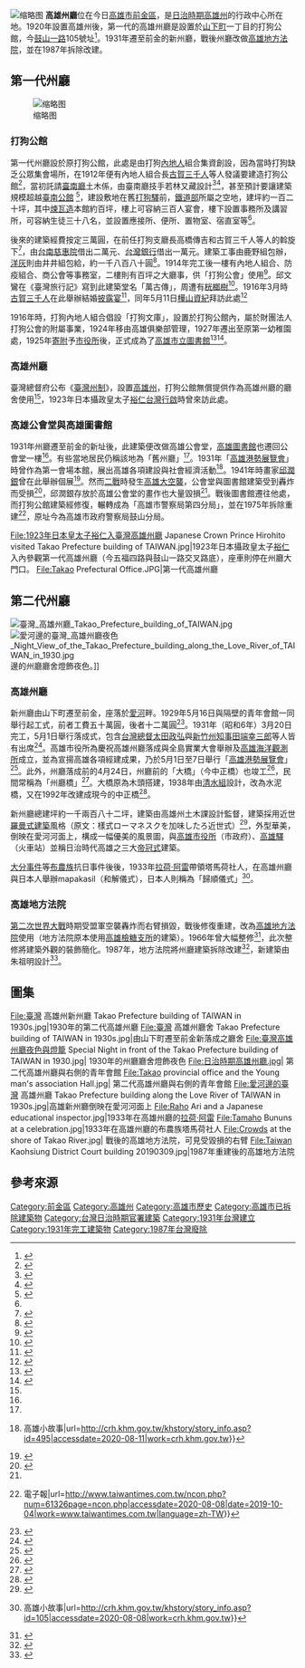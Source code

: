 [[File:Takao_provincial_office.jpg|缩略图]]
'''高雄州廳'''位在今日[[高雄市|高雄市]][[前金區|前金區]]，是[[台灣日治時期|日治時期]][[高雄州|高雄州]]的行政中心所在地。1920年設置高雄州後，第一代的高雄州廳是設置於[[山下町_(高雄市)|山下町]]一丁目的打狗公館，今[[鼓山路|鼓山一路]]105號址<ref name=":1">{{Cite web|title=舊州廳|url=http://163.32.48.2/teaches/love_river/antiquity/anti_b/b17.htm|accessdate=2020-08-08|work=163.32.48.2|archive-date=2022-03-31|archive-url=https://web.archive.org/web/20220331130134/http://163.32.48.2/teaches/love_river/antiquity/anti_b/b17.htm|dead-url=no}}</ref>。1931年遷至前金的新州廳，戰後州廳改做[[高雄地方法院|高雄地方法院]]，並在1987年拆除改建。

== 第一代州廳 ==
[[File:高雄公會堂_(打狗公館).jpg|缩略图]]

=== 打狗公館 ===
第一代州廳設於原打狗公館，此處是由打狗[[內地_(大日本帝國)|內地人]]組合集資創設，因為當時打狗缺乏公眾集會場所，在1912年便有內地人組合長[[古賀三千人|古賀三千人]]等人發議要建造打狗公館<ref>{{Cite news|url=|title=打狗公館計畫|author=|date=1912-03-14|work=臺灣日日新報|publisher=臺灣日日新報社|accessdate=|language=|format=}}</ref>，當初託請[[臺南廳|臺南廳]]土木係，由臺南廳技手若林又藏設計<ref name=":0">{{Cite news|url=|title=南部通信　計築打狗公館|author=|date=1912-04-08|work=臺灣日日新報|publisher=臺灣日日新報社|accessdate=|language=|format=}}</ref><ref>{{Cite web|title=臺灣總督府職員錄系統|url=http://who.ith.sinica.edu.tw/s2g.action|accessdate=2020-08-08|work=who.ith.sinica.edu.tw|archive-date=2020-01-29|archive-url=https://web.archive.org/web/20200129082345/http://who.ith.sinica.edu.tw/s2g.action|dead-url=yes}}</ref>，甚至預計要讓建築規模超越[[原臺南公會堂|臺南公館]] <ref>{{Cite news|url=|title=籌建打狗公館|author=|date=1913-03-19|work=臺灣日日新報|publisher=臺灣日日新報社|accessdate=|language=|format=}}</ref>，建設敷地在舊[[高雄港車站|打狗驛]]前，[[臺灣總督府交通局鐵道部|鐵道部]]所屬之空地，建坪約一百二十坪，其中[[砌体结构|煉瓦造]]本館約百坪，樓上可容納三百人宴會，樓下設置事務所及講習所，可容納生徒三十八名，並設置應接所、便所、置物室、宿直室等<ref name=":0" />。

後來的建築經費按定三萬圓，在前任打狗支廳長高橋傳吉和古賀三千人等人的斡旋下<ref>{{Cite news|url=|title=打狗公館新築|author=|date=1914-05-05|work=臺灣日日新報|publisher=臺灣日日新報社|accessdate=|language=|format=}}</ref>，由[[臺南慈惠院|台南慈惠院]]借出二萬元、[[臺灣銀行|台灣銀行]]借出一萬元。建築工事由鹿野組包辦，[[水泥|洋灰]]則由井井組包給，約一千八百八十圓<ref>{{Cite news|url=|title=新築打狗公館|author=|date=1914-05-24|work=臺灣日日新報|publisher=臺灣日日新報社|accessdate=|language=|format=}}</ref>。1914年完工後一樓有內地人組合、防疫組合、商公會等事務室，二樓則有百坪之大廳事，供「打狗公會」使用<ref>{{Cite news|url=|title=打狗公館落成|author=|date=1914-12-11|work=臺灣日日新報|publisher=臺灣日日新報社|accessdate=|language=|format=}}</ref>。邱文鸞在《臺灣旅行記》寫到此建築堂名「萬古傳」，周遭有[[桄榔|桄榔樹]]<ref>{{Cite web|title=台灣旅行記 : 台灣旅行記 - 中國哲學書電子化計劃|url=https://ctext.org/wiki.pl?if=gb&chapter=541255|accessdate=2020-08-08|work=ctext.org|archive-date=2020-08-14|archive-url=https://web.archive.org/web/20200814165144/https://ctext.org/wiki.pl?if=gb|dead-url=no}}</ref>。1916年3月時[[古賀三千人|古賀三千人]]在此舉辦結婚[[婚宴|披露宴]]<ref>{{Cite news|url=|title=古賀氏結婚披露|author=|date=1916-03-07|work=臺灣日日新報|publisher=臺灣日日新報社|accessdate=|language=|format=}}</ref>，同年5月11日[[樺山資紀|樺山資紀]]拜訪此處<ref>{{Cite news|url=|title=樺山伯及南部|author=|date=1916-05-13|work=臺灣日日新報|publisher=臺灣日日新報社|accessdate=|language=|format=}}</ref>

1916年時，打狗內地人組合倡設「打狗文庫」，設置於打狗公館內，屬於財團法人打狗公會的附屬事業，1924年移由高雄俱樂部管理，1927年遷出至原第一幼稚園處，1925年[[捐贈|寄附]]予[[高雄市立歷史博物館|市役所]]後，正式成為了[[高雄市立圖書館|高雄市立圖書館]]<ref name=":3">{{Cite web|title=[時光]一張老照片看高雄圖書館的故事 - 三餘書店|url=https://www.takaobooks.tw/magazine-info.asp?id=365|accessdate=2020-08-11|work=www.takaobooks.tw|archive-date=2017-06-22|archive-url=https://web.archive.org/web/20170622110400/http://www.takaobooks.tw/magazine-info.asp?id=365|dead-url=no}}</ref><ref>{{Cite web|title=知音樂園: 高雄市圖書館|url=http://scl-chiche.blogspot.com/2011/08/blog-post_24.html|accessdate=2020-08-11|date=2011-08-24|last=Scl|work=知音樂園|archive-date=2020-05-01|archive-url=https://web.archive.org/web/20200501161903/http://scl-chiche.blogspot.com/2011/08/blog-post_24.html|dead-url=no}}</ref>。

=== 高雄州廳 ===
臺灣總督府公布《[[臺灣日治時期行政區劃#州制時期_（1920–1945）|臺灣州制]]》，設置[[高雄州|高雄州]]，打狗公館無償提供作為高雄州廳的廳舍使用<ref name=":4" />，1923年日本攝政皇太子[[裕仁|裕仁]][[台湾行啓|台灣行啟]]時曾來訪此處。

=== 高雄公會堂與高雄圖書館 ===

1931年州廳遷至前金的新址後，此建築便改做高雄公會堂，[[高雄市立圖書館|高雄圖書館]]也遷回公會堂一樓<ref name=":3" />。有些當地居民仍稱該地為「舊州廳」<ref name=":1" />。1931年「[[高雄港勢展覽會|高雄港勢展覽會]]」時曾作為第一會場本館，展出高雄各項建設與社會經濟活動<ref>{{Cite web|title=高雄港勢展覽會 {{!}} 高雄小故事|url=http://crh.khm.gov.tw/khstory/story_info.asp?id=495|accessdate=2020-08-11|work=crh.khm.gov.tw}}</ref>。1941年時畫家[[邱潤銀|邱潤銀]]曾在此舉辦個展<ref name=":2">{{Cite web|title=【名單之後】歷史巨輪傾軋下的空白—傳奇畫家邱潤銀|url=https://www.gjtaiwan.com/new/?p=49457|accessdate=2020-08-11|date=2020-01-27|work=聚珍臺灣|language=zh-TW}}</ref>。然而[[第二次世界大战|二戰]]時發生[[高雄大空襲|高雄大空襲]]，公會堂與圖書館建築受到轟炸而受損<ref>{{Cite web|title=高雄市立圖書館全球資訊網|url=https://www.ksml.edu.tw/mainlibrary/content/index.aspx?Parser=1,23,163,156|accessdate=2020-08-08|date=2014-09-16|last=高雄市立圖書館全球資訊網|work=高雄市立圖書館全球資訊網|archive-date=2020-05-01|archive-url=https://web.archive.org/web/20200501130617/https://www.ksml.edu.tw/mainlibrary/content/index.aspx?Parser=1%2C23%2C163%2C156|dead-url=no}}</ref>，邱潤銀存放於高雄公會堂的畫作也大量毀損<ref name=":2" />。戰後圖書館遷往他處，而打狗公館建築經修復，輾轉成為「高雄市警察局第四分局」，並在1975年拆除重建<ref name=":4">{{Cite web|title=鼓山分局原址重建 除舊佈新幸福起厝 - 台灣時報 {{!}} 電子報|url=http://www.taiwantimes.com.tw/ncon.php?num=61326page=ncon.php|accessdate=2020-08-08|date=2019-10-04|work=www.taiwantimes.com.tw|language=zh-TW}}</ref>，原址今為高雄市政府警察局鼓山分局。

<gallery>
File:1923年日本皇太子裕仁入臺灣高雄州廳 Japanese Crown Prince Hirohito visited Takao Prefecture building of TAIWAN.jpg|1923年日本攝政皇太子[[裕仁|裕仁]]入內參觀第一代高雄州廳（今五福四路與鼓山一路交叉路底），座車則停在州廳大門口。
File:Takao Prefectural Office.JPG|第一代高雄州廳
</gallery>

== 第二代州廳 ==
[[File:臺灣_高雄州廳_Takao_Prefecture_building_of_TAIWAN.jpg|thumb]]
[[File:愛河邊的臺灣_高雄州廳夜色_Night_View_of_the_Takao_Prefecture_building_along_the_Love_River_of_TAIWAN_in_1930.jpg|thumb]]邊的州廳廳舍燈飾夜色。]]
=== 高雄州廳 ===

新州廳由山下町遷至前金，座落於[[愛河|愛河]]畔。1929年5月16日與隔壁的青年會館一同舉行起工式，前者工費五十萬圓，後者十二萬圓<ref>{{Cite news|url=|title=高雄州廳舍起工式　與青年會館起工式竝擧　工費前者五十萬後者十二萬|author=|date=1929-05-18|work=臺灣日日新報|publisher=臺灣日日新報社|accessdate=|language=|format=}}</ref>。1931年（昭和6年）3月20日完工，5月1日舉行落成式，包含[[臺灣總督|台灣總督]][[太田政弘|太田政弘]]與[[新竹州知事|新竹州知事]][[田端幸三郎|田端幸三郎]]等人皆有出席<ref>{{Cite news|url=|title=高雄河畔に聳ゆる　州廳舍の落成式　太田總督以下臨席の下に　一日盛大に擧行さる|author=|date=1931-05-02|work=臺灣日日新報|publisher=臺灣日日新報社|accessdate=|language=|format=}}</ref>。高雄市役所為慶祝高雄州廳落成與全島實業大會舉辦及[[打狗英國領事館及官邸|高雄海洋觀測所]]成立，並為宣揚高雄各項經建成果，乃於5月1日至7日舉行「[[高雄港勢展覽會|高雄港勢展覽會]]」<ref>{{cite web|url=http://www.jodesign.org.tw/index.php/JODesign/article/viewFile/754/403|title=昭和六年(1931)高雄港勢展覽會及其視覺傳達設計相關研究|publisher=林品章、蘇文清|accessdate=1997-07-11|archive-date=2016-03-05|archive-url=https://web.archive.org/web/20160305023158/http://www.jodesign.org.tw/index.php/JODesign/article/viewFile/754/403|dead-url=no}}</ref>。此外，州廳落成前的4月24日，州廳前的「大橋」（今中正橋）也竣工<ref>{{Cite news|url=|title=高雄州廳前大橋竣成　高雄橋停止通行|author=|date=1931-04-22|work=臺灣日日新報|publisher=臺灣日日新報社|accessdate=|language=|format=}}</ref>，民間常稱為「州廳橋」<ref>{{Cite web|title=愛河下游的故事                                       1|url=http://www.wetland.org.tw/subject/water/water_3_1/05story/down_10.htm|accessdate=2020-08-08|work=www.wetland.org.tw|archive-date=2017-01-17|archive-url=https://web.archive.org/web/20170117095703/http://www.wetland.org.tw/subject/water/water_3_1/05story/down_10.htm|dead-url=no}}</ref>。大橋原為木頭搭建，1938年由[[清水建設|清水組]]設計，改為水泥橋，又在1992年改建成現今的中正橋<ref>{{Cite web|title=中正橋  愛河大橋|url=http://wrb.kcg.gov.tw/loveriver/bridge3.aspx|accessdate=2020-08-08|author=|date=|format=|work=wrb.kcg.gov.tw|publisher=|language=|archive-date=2019-12-04|archive-url=https://web.archive.org/web/20191204131938/http://wrb.kcg.gov.tw/loveriver/bridge3.aspx|dead-url=no}}</ref>。



新州廳總建坪約一千兩百八十二坪，建築由高雄州土木課設計監督，建築採用近世[[罗曼式建筑|羅曼式建築]]風格（原文：樣式ローマネスクを加味したろ近世式）<ref>{{Cite journal|title=高雄州廳舍新營工事概要|author=臺灣建築會|url=|journal=臺灣建築會誌第|publisher=臺灣建築會|issue=第四輯第二號|doi=|others=|year=1932|volume=|page=|pmid=}}</ref>，外型華美，倒映在愛河河面上，構成一幅優美的風景圖，與[[高雄市立歷史博物館|高雄市役所]]（市政府）、[[高雄火車站_(歷史建築)|高雄驛]]（火車站）並稱日治時代高雄之三大[[帝冠式|帝冠式]]建築。


[[大分事件|大分事件]]等[[布農族|布農族]]抗日事件後後，1933年[[拉荷·阿雷|拉荷·阿雷]]帶領塔馬荷社人，在高雄州廳與日本人舉辦mapakasil（和解儀式），日本人則稱為「歸順儀式」<ref>{{Cite web|title=塔馬荷玉穗 {{!}} 高雄小故事|url=http://crh.khm.gov.tw/khstory/story_info.asp?id=105|accessdate=2020-08-08|work=crh.khm.gov.tw}}</ref>。

=== 高雄地方法院 ===
[[第二次世界大戰|第二次世界大戰]]時期受盟軍空襲轟炸而右臂損毀，戰後修復重建，改為[[臺灣高雄地方法院|高雄地方法院]]使用（地方法院原本使用[[高雄檢糖支所|高雄檢糖支所]]的建築）。1966年曾大幅整修<ref>{{Cite web|title=臺灣高雄地方法院全球資訊網 認識本院>本院簡介>本院沿革>|url=http://ksd.judicial.gov.tw/CP.aspx?TabID=202|accessdate=2020-08-08|work=ksd.judicial.gov.tw|archive-date=2020-03-06|archive-url=https://web.archive.org/web/20200306074756/http://ksd.judicial.gov.tw/CP.aspx?TabID=202|dead-url=no}}</ref>，此次整修將建築外觀的裝飾簡化。1987年，地方法院將州廳建築拆除改建<ref>{{cite web|url=http://ksd.judicial.gov.tw/CP.aspx?TabID=202|title=高雄地方法院全球資訊網|publisher=|accessdate=|archive-date=2017-03-17|archive-url=https://web.archive.org/web/20170317010920/http://ksd.judicial.gov.tw/CP.aspx?TabID=202|dead-url=no}}</ref>，新建築由朱祖明設計<ref>{{Cite web|title=:: 臺灣建築學會首頁 ::|url=http://www.architw.org.tw/view_article.php?id=7299|accessdate=2020-08-08|work=www.architw.org.tw}}</ref>。

== 圖集 ==
<gallery>
File:臺灣 高雄州新州廳 Takao Prefecture building of TAIWAN in 1930s.jpg|1930年的第二代高雄州廳
File:臺灣 高雄州廳舍 Takao Prefecture building of TAIWAN in 1930s.jpg|由山下町遷至前金新落成之廳舍
File:臺灣高雄州廳夜色與燈籠 Special Night in front of the Takao Prefecture building of TAIWAN in 1930.jpg| 1930年的州廳廳舍燈飾夜色 
File:日治時期高雄州廳.jpg| 第二代高雄州廳與右側的青年會館 
File:Takao provincial office and the Young man's association Hall.jpg| 第二代高雄州廳與右側的青年會館 
File:愛河邊的臺灣 高雄州廳 Takao Prefecture building along the Love River of TAIWAN in 1930s.jpg|高雄新州廳倒映在愛河河面上
File:Raho Ari and a Japanese educational inspector.jpg|1933年在高雄州廳的[[拉荷·阿雷|拉荷·阿雷]]
File:Tamaho Bununs at a celebration.jpg|1933年在高雄州廳的布農族塔馬荷社人
File:Crowds at the shore of Takao River.jpg| 戰後的高雄地方法院，可見受毀損的右臂 
File:Taiwan Kaohsiung District Court building 20190309.jpg|1987年重建後的高雄地方法院
</gallery>

== 參考來源 ==
{{reflist}}

[[Category:前金區|Category:前金區]]
[[Category:高雄州|Category:高雄州]]
[[Category:高雄市歷史|Category:高雄市歷史]]
[[Category:高雄市已拆除建築物|Category:高雄市已拆除建築物]]
[[Category:台灣日治時期官署建築|Category:台灣日治時期官署建築]]
[[Category:1931年台灣建立|Category:1931年台灣建立]]
[[Category:1931年完工建築物|Category:1931年完工建築物]]
[[Category:1987年台灣廢除|Category:1987年台灣廢除]]